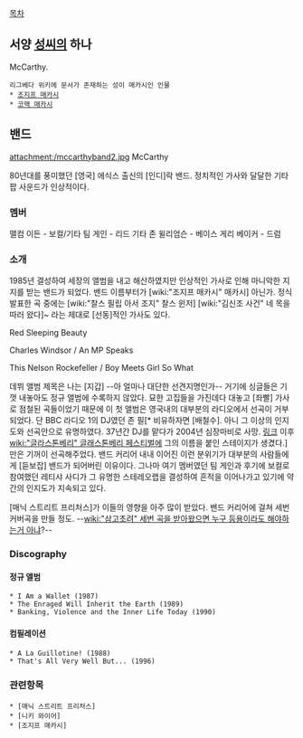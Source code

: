 [[목차]]
== 서양 [[성씨]]의 하나 ==
McCarthy.

 리그베다 위키에 문서가 존재하는 성이 매카시인 인물
 * [[조지프 매카시]]
 * [[코맥 매카시]]

== 밴드 ==
attachment:/mccarthyband2.jpg
McCarthy

80년대를 풍미했던 [영국] 에식스 출신의 [인디]락 밴드. 정치적인 가사와 달달한 기타 팝 사운드가 인상적이다.

=== 멤버 ===
맬컴 이든 - 보컬/기타
팀 게인 - 리드 기타
존 윌리엄슨 - 베이스
게리 베이커 - 드럼

=== 소개 ===
1985년 결성하여 세장의 앨범을 내고 해산하였지만 인상적인 가사로 인해 마니악한 지지를 받는 밴드가 되었다. 밴드 이름부터가 [wiki:"조지프 매카시" 매카시] 아닌가. 정식 발표한 곡 중에는 [wiki:"찰스 필립 아서 조지" 찰스 윈저] [wiki:"김신조 사건" 네 목을 따러 왔다]~ 라는 제대로 [선동]적인 가사도 있다.

{{{#!html
<iframe width="420" height="315" src="http://www.youtube.com/embed/Y5vz0pHPonU" frameborder="0" allowfullscreen></iframe></embed></object>}}}
Red Sleeping Beauty

{{{#!html
<iframe width="560" height="315" src="http://www.youtube.com/embed/Y-IrFzPE15A" frameborder="0" allowfullscreen></iframe></embed></object>}}}
Charles Windsor / An MP Speaks

{{{#!html
<iframe width="560" height="315" src="http://www.youtube.com/embed/UqvFBXZqrFA" frameborder="0" allowfullscreen></iframe></embed></object>}}}
This Nelson Rockefeller / Boy Meets Girl So What

데뷔 앨범 제목은 나는 [지갑] --아 얼마나 대단한 선견지명인가-- 거기에 싱글들은 기껏 내놓아도 정규 앨범에 수록하지 않았다. 묘한 고집들을 가진데다 대놓고 [좌빨] 가사로 점철된 곡들이었기 때문에 이 첫 앨범은 영국내의 대부분의 라디오에서 선곡이 거부되었다. 단 BBC 라디오 1의 DJ였던 존 필[* 비유하자면 [배철수]. 아니 그 이상의 인지도와 선곡안으로 유명하였다. 37년간 DJ를 맡다가 2004년 심장마비로 사망. [http://blog.naver.com/outsider190?Redirect=Log&logNo=80008963537 링크] 이후 [[wiki:"글라스톤베리" 글래스톤베리 페스티벌]]에 그의 이름을 붙인 스테이지가 생겼다.]만은 기꺼이 선곡해주었다. 밴드 커리어 내내 이어진 이런 분위기가 대부분의 사람들에게 [듣보잡] 밴드가 되어버린 이유이다. 그나마 여기 멤버였던 팀 게인과 후기에 보컬로 참여했던 레티샤 사디가 그 유명한 스테레오랩을 결성하여 흔적을 이어나가고 있기에 약간의 인지도가 지속되고 있다.

[매닉 스트리트 프리처스]가 이들의 영향을 아주 많이 받았다. 밴드 커리어에 걸쳐 세번 커버곡을 만들 정도. --[[wiki:"삼고초려" 세번 곡을 받아왔으면 누구 등용이라도 해야하는거 아냐]]?--

=== Discography ===
==== 정규 앨범 ====
 * I Am a Wallet (1987)
 * The Enraged Will Inherit the Earth (1989)
 * Banking, Violence and the Inner Life Today (1990)
==== 컴필레이션 ====
 * A La Guillotine! (1988)
 * That's All Very Well But... (1996)

=== 관련항목 ===
 * [매닉 스트리트 프리처스]
 * [니키 와이어]
 * [조지프 매카시]
